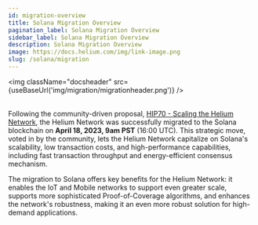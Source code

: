 ```yaml
---
id: migration-overview
title: Solana Migration Overview
pagination_label: Solana Migration Overview
sidebar_label: Solana Migration Overview
description: Solana Migration Overview
image: https://docs.helium.com/img/link-image.png
slug: /solana/migration
---
```



<img className="docsheader" src={useBaseUrl('img/migration/migrationheader.png')} />
<br />
<br />

Following the community-driven proposal,
[HIP70 - Scaling the Helium Network](https://github.com/helium/HIP/blob/main/0070-scaling-helium.md),
the Helium Network was successfully migrated to the Solana blockchain on **April 18, 2023, 9am PST**
(16:00 UTC). This strategic move, voted in by the community, lets the Helium Network capitalize on
Solana's scalability, low transaction costs, and high-performance capabilities, including fast
transaction throughput and energy-efficient consensus mechanism.

The migration to Solana offers key benefits for the Helium Network: it enables the IoT and Mobile
networks to support even greater scale, supports more sophisticated Proof-of-Coverage algorithms,
and enhances the network's robustness, making it an even more robust solution for high-demand
applications.
